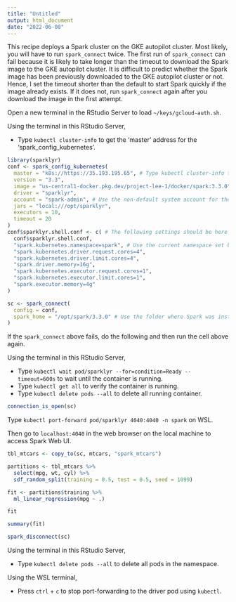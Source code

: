 ```yaml
---
title: "Untitled"
output: html_document
date: "2022-06-08"
---
```


This recipe deploys a Spark cluster on the GKE autopilot cluster. Most likely, you will have to run `spark_connect` twice. The first run of `spark_connect` can fail because it is likely to take longer than the timeout to download the Spark image to the GKE autopilot cluster. It is difficult to predict whether the Spark image has been previously downloaded to the GKE autopilot cluster or not. Hence, I set the timeout shorter than the default to start Spark quickly if the image already exists. If it does not, run `spark_connect` again after you download the image in the first attempt.

Open a new terminal in the RStudio Server to load `~/keys/gcloud-auth.sh`.

Using the terminal in this RStudio Server,

- Type `kubectl cluster-info` to get the 'master' address for the 'spark_config_kubernetes'.

```r
library(sparklyr)
conf <- spark_config_kubernetes(
  master = "k8s://https://35.193.195.65", # Type kubectl cluster-info to get this url.
  version = "3.3",
  image = "us-central1-docker.pkg.dev/project-lee-1/docker/spark:3.3.0",
  driver = "sparklyr",
  account = "spark-admin", # Use the non-default system account for the current namespace set by the NAMESPACE environment variable from compose.yml and `gcloud-auth.sh`.
  jars = "local:///opt/sparklyr",
  executors = 10,
  timeout = 20
)
conf$sparklyr.shell.conf <- c( # The following settings should be here to be used for spark-submit.
  conf$sparklyr.shell.conf,
  "spark.kubernetes.namespace=spark", # Use the current namespace set by the NAMESPACE environment variable from compose.yml and `gcloud-auth.sh`.
  "spark.kubernetes.driver.request.cores=4",
  "spark.kubernetes.driver.limit.cores=4",
  "spark.driver.memory=16g",
  "spark.kubernetes.executor.request.cores=1",
  "spark.kubernetes.executor.limit.cores=1",
  "spark.executor.memory=4g"
)
```

```r
sc <- spark_connect(
  config = conf,
  spark_home = "/opt/spark/3.3.0" # Use the folder where Spark was installed by spark.sh
)
```

If the `spark_connect` above fails, do the following and then run the cell above again.

Using the terminal in this RStudio Server,

- Type `kubectl wait pod/sparklyr --for=condition=Ready --timeout=600s` to wait until the container is running.
- Type `kubectl get all` to verify the container is running.
- Type `kubectl delete pods --all` to delete all running container.

```r
connection_is_open(sc)
```

Type `kubectl port-forward pod/sparklyr 4040:4040 -n spark` on WSL.

Then go to `localhost:4040` in the web browser on the local machine to access Spark Web UI.

```r
tbl_mtcars <- copy_to(sc, mtcars, "spark_mtcars")
```

```r
partitions <- tbl_mtcars %>%
  select(mpg, wt, cyl) %>%
  sdf_random_split(training = 0.5, test = 0.5, seed = 1099)
```

```r
fit <- partitions$training %>%
  ml_linear_regression(mpg ~ .)

fit
```

```r
summary(fit)
```

```r
spark_disconnect(sc)
```

Using the terminal in this RStudio Server, 

- Type `kubectl delete pods --all` to delete all pods in the namespace.

Using the WSL terminal,

- Press `ctrl` + `c` to stop port-forwarding to the driver pod using `kubectl`.

